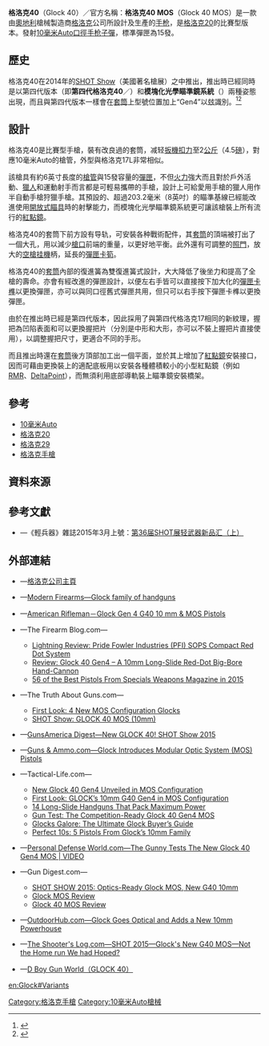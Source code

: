 {{noteTA
|G1=軍事
|G2=長度單位
|G3=Firearms
}}
{{Infobox Weapon
|name= GLOCK 40 MOS
|image= 
|image_size= 300px
|caption= 
|origin= {{flagcountry|Austria}}
|type= [[半自動手槍|半自動手槍]]
<!-- Type selection -->
|is_ranged= yes
|is_bladed= 
|is_explosive= 
|is_artillery= 
|is_vehicle=
|is_misslie= 
|is_UK= 
<!-- Service history -->
|service= 
|used_by= 
|wars= 
<!-- Production history -->
|designer= {{Link-en|格斯通·格洛克|Gaston Glock}}
|design_date= 2015年
|manufacturer= [[格洛克|格洛克]]
|unit_cost= 
|production_date= 2015年—
|number= 
|variants= 
<!-- General specifications -->
|spec_label= 
|weight= <div class="NavFrame collapsed" style="color: black; background-color: #FFFFFF; margin: 0 auto; padding: 0 10px; text-align: left;"><div class="NavHead" style="background-color: #FFFFFF; margin: 0 auto; padding: 0 10px; font-weight:normal;"></div><div class="NavContent" style="background-color: #FFFFFF; margin: 0 auto; padding: 0 10px;">
* 空槍：798[[克|克]]／28.15[[盎司|盎司]]
* 上彈：1,138克／40.14盎司
</div>
</div>
|length= 241[[毫米|毫米]]／9.49[[英寸|英寸]]
|part_length= 155毫米／6.02英吋
|width= 32.5毫米／1.28英吋
|height= 包括彈匣：139毫米／5.47英吋
|diameter= 
|crew= 
<!-- Ranged weapon specifications -->
|cartridge= [[10mm_Auto|10毫米Auto]]
|caliber= 10毫米（.4英吋）
|barrels= 1根，[[膛線|膛線]]纏距：250毫米／9.84英吋，{{Link-en|多邊形膛線|Polygonal rifling}}，右旋
|action= <div class="NavFrame collapsed" style="color: black; background-color: #FFFFFF; margin: 0 auto; padding: 0 10px; text-align: left;"><div class="NavHead" style="background-color: #FFFFFF; margin: 0 auto; padding: 0 10px; font-weight:normal;"></div><div class="NavContent" style="background-color: #FFFFFF; margin: 0 auto; padding: 0 10px;">
* [[後座作用|槍管短行程後座作用]]
* 擊鐵平移式
*  {{tsl|en|Safe action|安全機動}}
</div>
</div>
|mode= {{Link-en|半自動槍械|Semi-automatic firearm|半自動}}
|rate= 
|velocity= 380[[米每秒|米／秒]]（1,246.75[[英尺每秒|英尺／秒]]）
|range= 50[[米_(单位)|公尺]]（54.68[[码|码]]，164.04[[英尺|英尺]]）
|max_range= 
|feed= 15／10發[[彈匣|彈匣]]
|sights= <div class="NavFrame collapsed" style="color: black; background-color: #FFFFFF; margin: 0 auto; padding: 0 10px; text-align: left;"><div class="NavHead" style="background-color: #FFFFFF; margin: 0 auto; padding: 0 10px; font-weight:normal;"></div><div class="NavContent" style="background-color: #FFFFFF; margin: 0 auto; padding: 0 10px;">
* [[機械瞄具|機械瞄具]]：前方[[照準器|準星]]及後方缺口式[[照門|照門]]（可調節）<br />瞄準基線：208毫米（8.19英吋）
* [[手槍套筒|套筒]]後方頂部的[[紅點鏡|紅點鏡]]安裝平面上安裝小型紅點鏡
</div>
</div>
<!-- 火炮規格 -->
|breech= 
|recoil= 
|carriage= 
|elevation= 
|traverse= 
<!-- 刃器規格 --> 
|blade_type= 
|hilt_type= 
|sheath_type= 
|head_type= 
|haft_type= 
<!-- 爆炸物內填炸藥規格 --> 
|filling= 
|filling_weight= 
|detonation= 
|yield= 
<!-- 車輛/飛彈規格 -->
|armour= 
|primary_armament= 
|secondary_arament= 
|engine= 
|engine_power= 
|transmission= 
|payload_capacity= 
|fuel_capacity= 
|pw_ratio= 
|suspension= 
|clearance= 
|vehicle_range= 
|speed= 
|guidance= 
|steering= 
<!-- Missiles only -->
|wingspan= 
|propellant= 
|ceiling= 
|altitude= 
|depth= 
|boost= 
|accuracy= 
|launch_platform= 
|transport= 
}}

'''格洛克40'''（Glock 40）／官方名稱：'''格洛克40 MOS'''（Glock 40 MOS）是一款由[[奧地利|奧地利]]槍械製造商[[格洛克|格洛克]]公司所設計及生產的[[手枪|手枪]]，是[[格洛克20|格洛克20]]的比賽型版本。發射[[10mm_Auto|10毫米Auto]][[口徑|口徑]][[手枪|手枪]][[子彈|子彈]]，標凖彈匣為15發。

== 歷史 ==
格洛克40在2014年的[[SHOT_Show|SHOT Show]]（美國著名槍展）之中推出，推出時已經同時是以第四代版本（即'''第四代格洛克40'''／{{Lang-en|4th generation Glock 40}}）和'''模塊化光學瞄準鏡系統'''（{{Lang-en|'''M'''odular '''O'''ptic '''S'''ystem}}）兩種姿態出現，而且與第四代版本一樣會在[[手槍套筒|套筒]]上型號位置加上“Gen4”以玆識別。<ref>{{Cite web |url=https://us.glock.com/products/model/g40gen4mos |title=Glock 40 Gen4 |access-date=2015-07-13 |archive-date=2020-12-04 |archive-url=https://web.archive.org/web/20201204131224/https://us.glock.com/products/model/g40gen4mos |dead-url=no }}</ref><ref>{{Cite web |url=http://us.glock.com/mos |title=Glock MOS (Modular Optic System) |access-date=2015-07-13 |archive-date=2020-12-25 |archive-url=https://web.archive.org/web/20201225230416/https://us.glock.com/mos |dead-url=no }}</ref>

== 設計 ==
格洛克40是比賽型手槍，裝有改良過的套筒，减轻[[扳機扣力|扳機扣力]]至2[[千克力|公斤]]（4.5[[磅力|磅]]），對應10毫米Auto的槍管，外型與格洛克17L非常相似。

該槍具有約6英寸長度的[[槍管|槍管]]與15發容量的[[彈匣|彈匣]]，不但[[火力|火力]]強大而且對於戶外活動、[[獵人|獵人]]和運動射手而言都是可輕易攜帶的手槍，設計上可給愛用手槍的獵人用作半自動手槍狩獵手槍。其預設的、超過203.2毫米（8英吋）的瞄準基線已經能改進使用[[機械瞄具|開放式瞄具]]時的射擊能力，而模塊化光學瞄準鏡系統更可讓該槍裝上所有流行的[[紅點鏡|紅點鏡]]。

格洛克40的套筒下前方設有导轨，可安裝各种戰術配件，其[[套筒|套筒]]的頂端被打出了一個大孔，用以減少[[槍口|槍口]]前端的重量，以更好地平衡。此外還有可調整的[[照門|照門]]，放大的[[空槍挂機|空槍挂機]]柄，延長的[[彈匣卡筍|彈匣卡筍]]。

格洛克40的[[手枪套筒|套筒]]內部的復進簧為雙復進簧式設計，大大降低了後坐力和提高了全槍的壽命。亦會有經改進的彈匣設計，以便左右手皆可以直接按下加大化的[[彈匣卡榫|彈匣卡榫]]以更換彈匣，亦可以與同口徑舊式彈匣共用，但只可以右手按下彈匣卡榫以更換彈匣。

由於在推出時已經是第四代版本，因此採用了與第四代格洛克17相同的新紋理，握把為凹陷表面和可以更換握把片（分別是中形和大形，亦可以不裝上握把片直接使用），以調整握把尺寸，更適合不同的手形。

而且推出時還在[[手槍套筒|套筒]]後方頂部加工出一個平面，並於其上增加了[[紅點鏡|紅點鏡]]安裝接口，因而可藉由更換裝上的適配底板用以安裝各種體積較小的小型紅點鏡（例如[[加固微型反射式瞄準鏡|RMR]]、[[Leupold_DeltaPoint小型紅點鏡|DeltaPoint]]），而無須利用底部導軌裝上瞄準鏡安裝橋架。

== 參考 ==
* [[10mm_Auto|10毫米Auto]]
* [[格洛克20|格洛克20]]
* [[格洛克29|格洛克29]]
* [[格洛克手槍|格洛克手槍]]

== 資料來源 ==
<div class="references-small">
<references />
</div>

== 參考文獻 ==
* {{zh-hans icon}}—《輕兵器》雜誌2015年3月上號：[https://web.archive.org/web/20150408035654/http://gdwap.dooland.com/article.php?id=610646 第36届SHOT展轻武器新品汇（上）]

== 外部連結 ==
{{refbegin|2}}
* {{en icon}}—[http://www.glock.com/ 格洛克公司主頁] {{WebCite|url=https://www.webcitation.org/652aTPq0n?url=http://www.glock.com/GlockLanding/index.html |date=20120129000842 |dateformat=iso }}
* {{en icon}}—[http://world.guns.ru/handguns/hg15-e.htm Modern Firearms—Glock family of handguns] {{Wayback|url=http://world.guns.ru/handguns/hg15-e.htm |date=20161110175224 }}
* {{en icon}}—[http://www.americanrifleman.org/articles/2015/1/20/glock-gen-4-g40-10-mm-mos-pistols/ American Rifleman－Glock Gen 4 G40 10 mm & MOS Pistols] {{Wayback|url=http://www.americanrifleman.org/articles/2015/1/20/glock-gen-4-g40-10-mm-mos-pistols/ |date=20210314175620 }}
* {{en icon}}—The Firearm Blog.com—
** [http://www.thefirearmblog.com/blog/2015/12/16/lightning-review-pride-fowler-industries-pfi-sops-compact-red-dot-system/ Lightning Review: Pride Fowler Industries (PFI) SOPS Compact Red Dot System] {{Wayback|url=http://www.thefirearmblog.com/blog/2015/12/16/lightning-review-pride-fowler-industries-pfi-sops-compact-red-dot-system/ |date=20170614064230 }}
** [http://www.thefirearmblog.com/blog/2015/12/17/review-glock-40-gen4-10mm-long-slide-red-dot-big-bore-hand-cannon/ Review: Glock 40 Gen4 – A 10mm Long-Slide Red-Dot Big-Bore Hand-Cannon] {{Wayback|url=http://www.thefirearmblog.com/blog/2015/12/17/review-glock-40-gen4-10mm-long-slide-red-dot-big-bore-hand-cannon/ |date=20180610144751 }}
** [https://web.archive.org/web/20160104163139/http://www.tactical-life.com/firearms/best-pistols-specials-weapons-2015/#swjf16-g40-solo 56 of the Best Pistols From Specials Weapons Magazine in 2015]
* {{en icon}}—The Truth About Guns.com—
** [http://www.personaldefenseworld.com/2015/01/the-new-mos-configuration-family/#g40gen4_withsight_45 First Look: 4 New MOS Configuration Glocks] {{Wayback|url=http://www.personaldefenseworld.com/2015/01/the-new-mos-configuration-family/#g40gen4_withsight_45 |date=20170926193933 }}
** [http://www.thetruthaboutguns.com/2015/01/joe-grine/shot-show-glock-40-mos-10mm/ SHOT Show: GLOCK 40 MOS (10mm)] {{Wayback|url=http://www.thetruthaboutguns.com/2015/01/joe-grine/shot-show-glock-40-mos-10mm/ |date=20180816141000 }}
* {{en icon}}—[http://www.gunsamerica.com/blog/new-glock-40-shot-show-2015/ GunsAmerica Digest—New GLOCK 40! SHOT Show 2015] {{Wayback|url=http://www.gunsamerica.com/blog/new-glock-40-shot-show-2015/ |date=20160220121231 }}
* {{en icon}}—[http://www.gunsandammo.com/first-look/glock-introduces-modular-optic-system-mos-pistols/ Guns & Ammo.com—Glock Introduces Modular Optic System (MOS) Pistols] {{Wayback|url=http://www.gunsandammo.com/first-look/glock-introduces-modular-optic-system-mos-pistols/ |date=20180124044745 }}
* {{en icon}}—Tactical-Life.com—
** [http://www.tactical-life.com/firearms/new-glock-40-gen4-unveiled-mos-configuration/ New Glock 40 Gen4 Unveiled in MOS Configuration] {{Wayback|url=http://www.tactical-life.com/firearms/new-glock-40-gen4-unveiled-mos-configuration/ |date=20180129161155 }}
** [http://www.tactical-life.com/firearms/glock-10mm-g40-gen4-mos/#g40-gen4-mos First Look: GLOCK’s 10mm G40 Gen4 in MOS Configuration] {{Wayback|url=http://www.tactical-life.com/firearms/glock-10mm-g40-gen4-mos/#g40-gen4-mos |date=20200919031348 }}
** [http://www.tactical-life.com/firearms/14-long-slide-handguns-smso15/#swso15-long-g40 14 Long-Slide Handguns That Pack Maximum Power] {{Wayback|url=http://www.tactical-life.com/firearms/14-long-slide-handguns-smso15/#swso15-long-g40 |date=20150920061800 }}
** [http://www.tactical-life.com/firearms/gun-test-glock-40-gen4/ Gun Test: The Competition-Ready Glock 40 Gen4 MOS] {{Wayback|url=http://www.tactical-life.com/firearms/gun-test-glock-40-gen4/ |date=20201204131433 }}
** [http://www.tactical-life.com/firearms/ultimate-glocks-buyers-guide/#gbg16-g40gen4mos Glocks Galore: The Ultimate Glock Buyer’s Guide] {{Wayback|url=http://www.tactical-life.com/firearms/ultimate-glocks-buyers-guide/#gbg16-g40gen4mos |date=20201204233156 }}
** [http://www.tactical-life.com/firearms/glock-10mm-pistols/ Perfect 10s: 5 Pistols From Glock’s 10mm Family] {{Wayback|url=http://www.tactical-life.com/firearms/glock-10mm-pistols/ |date=20201205060924 }}
* {{en icon}}—[http://www.personaldefenseworld.com/2015/01/gunny-tests-new-glock-40-gen4-mos-video/#the-glock-mos-on-the-g40-gen4 Personal Defense World.com—The Gunny Tests The New Glock 40 Gen4 MOS | VIDEO] {{Wayback|url=http://www.personaldefenseworld.com/2015/01/gunny-tests-new-glock-40-gen4-mos-video/#the-glock-mos-on-the-g40-gen4 |date=20171126072214 }}
* {{en icon}}—Gun Digest.com—
** [http://www.gundigest.com/concealed-carry-news/shot-show-2015-glock-mos-new-optics-ready-models SHOT SHOW 2015: Optics-Ready Glock MOS, New G40 10mm] {{Wayback|url=http://www.gundigest.com/concealed-carry-news/shot-show-2015-glock-mos-new-optics-ready-models |date=20161110173126 }}
** [http://www.gundigest.com/firearm-gun-reviews/glock-mos-review Glock MOS Review] {{Wayback|url=http://www.gundigest.com/firearm-gun-reviews/glock-mos-review |date=20161218153430 }}
** [http://www.gundigest.com/guns/glock-40-mos-review Glock 40 MOS Review] {{Wayback|url=http://www.gundigest.com/guns/glock-40-mos-review |date=20161101124443 }}
* {{en icon}}—[http://www.outdoorhub.com/news/2015/01/21/glock-goes-optical-adds-new-10mm-powerhouse/ OutdoorHub.com—Glock Goes Optical and Adds a New 10mm Powerhouse] {{Wayback|url=http://www.outdoorhub.com/news/2015/01/21/glock-goes-optical-adds-new-10mm-powerhouse/ |date=20210108032520 }}
* {{en icon}}—[http://blog.cheaperthandirt.com/glocks-g40-mos-not-homerun-hoped/ The Shooter's Log.com—SHOT 2015—Glock's New G40 MOS—Not the Home run We had Hoped?] {{Wayback|url=http://blog.cheaperthandirt.com/glocks-g40-mos-not-homerun-hoped/ |date=20210125062806 }}
* {{zh-hans icon}}—[http://pewpewpew.work/austria/glock/40/40.htm D Boy Gun World（GLOCK 40）] {{Wayback|url=http://pewpewpew.work/austria/glock/40/40.htm |date=20200921040412 }}
{{refend}}

{{Glock pistols}}
[[Category:格洛克手槍|Category:格洛克手槍]]
[[Category:10毫米Auto槍械|Category:10毫米Auto槍械]]

[[en:Glock#Variants|en:Glock#Variants]]